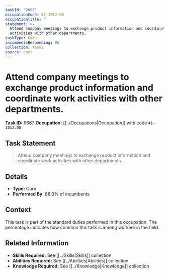 ```yaml
---
taskId: '9667'
occupationCode: 41-1012.00
occupationTitle: ''
statement: >-
  Attend company meetings to exchange product information and coordinate work
  activities with other departments.
taskType: Core
incumbentsResponding: 86
collection: Tasks
source: onet
---
```

# Attend company meetings to exchange product information and coordinate work activities with other departments.

**Task ID:** 9667
**Occupation:** [[../Occupations|Occupation]] with code `41-1012.00`

## Task Statement

> Attend company meetings to exchange product information and coordinate work activities with other departments.

## Details

- **Type:** Core
- **Performed By:** 86.0% of incumbents

## Context

This task is part of the standard duties performed in this occupation. The percentage indicates how common this task is among workers in the field.

## Related Information

- **Skills Required:** See [[../Skills|Skills]] collection
- **Abilities Required:** See [[../Abilities|Abilities]] collection
- **Knowledge Required:** See [[../Knowledge|Knowledge]] collection
